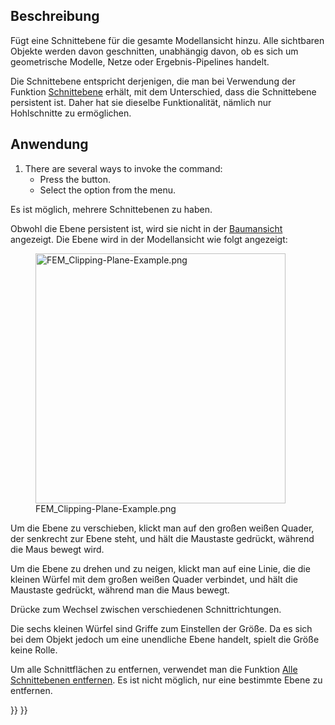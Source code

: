 <languages/>

{{Docnav/de
|[[FEM_PostSpreadsheet/de|NachbereitungTabelle]]
|[[FEM_ClippingPlaneRemoveAll/de|AlleSchnittebenenEntfernen]]
|[[FEM_Workbench/de|FEM]]
|IconL=FEM_PostSpreadsheet.svg
|IconR=FEM_ClippingPlaneRemoveAll.svg
|IconC=Workbench_FEM.svg
}}

{{GuiCommand/de
|Name=FEM ClippingPlaneAdd
|Name/de=FEM SchnittebeneHinzufügen
|MenuLocation=Dienstprogramme → Schnittebene auf Oberfläche
|Workbenches=[[FEM_Workbench/de|FEM]]
|SeeAlso=[[FEM_tutorial/de|FEM-Anleitung]]
}}

<span id="Description"></span>
==Beschreibung==

Fügt eine Schnittebene für die gesamte Modellansicht hinzu. Alle sichtbaren Objekte werden davon geschnitten, unabhängig davon, ob es sich um geometrische Modelle, Netze oder Ergebnis-Pipelines handelt.

Die Schnittebene entspricht derjenigen, die man bei Verwendung der Funktion [[Std_ToggleClipPlane|Schnittebene]] erhält, mit dem Unterschied, dass die Schnittebene persistent ist. Daher hat sie dieselbe Funktionalität, nämlich nur Hohlschnitte zu ermöglichen.

<span id="Usage"></span>
==Anwendung==

<div lang="en" dir="ltr" class="mw-content-ltr">
# There are several ways to invoke the command:
#* Press the {{Button|[[Image:FEM_ClippingPlaneAdd.svg|16px]] [[FEM_ClippingPlaneAdd|Clipping Plane on Face]]}} button.
#* Select the {{MenuCommand|Utilities → [[Image:FEM_ClippingPlaneAdd.svg|16px]] Clipping Plane on Face}} option from the menu.
</div>

Es ist möglich, mehrere Schnittebenen zu haben.

Obwohl die Ebene persistent ist, wird sie nicht in der [[Tree_View/de|Baumansicht]] angezeigt. Die Ebene wird in der Modellansicht wie folgt angezeigt:

[[File:FEM_Clipping-Plane-Example.png|400px]]

Um die Ebene zu verschieben, klickt man auf den großen weißen Quader, der senkrecht zur Ebene steht, und hält die Maustaste gedrückt, während die Maus bewegt wird.

Um die Ebene zu drehen und zu neigen, klickt man auf eine Linie, die die kleinen Würfel mit dem großen weißen Quader verbindet, und hält die Maustaste gedrückt, während man die Maus bewegt. 

Drücke {{KEY|Strg}} zum Wechsel zwischen verschiedenen Schnittrichtungen.

Die sechs kleinen Würfel sind Griffe zum Einstellen der Größe. Da es sich bei dem Objekt jedoch um eine unendliche Ebene handelt, spielt die Größe keine Rolle.

Um alle Schnittflächen zu entfernen, verwendet man die Funktion [[FEM_ClippingPlaneRemoveAll/de| Alle Schnittebenen entfernen]]. Es ist nicht möglich, nur eine bestimmte Ebene zu entfernen.


{{Docnav/de
|[[FEM_PostSpreadsheet/de|NachbereitungTabelle]]
|[[FEM_ClippingPlaneRemoveAll/de|AlleSchnittebenenEntfernen]]
|[[FEM_Workbench/de|FEM]]
|IconL=FEM_PostSpreadsheet.svg
|IconR=FEM_ClippingPlaneRemoveAll.svg
|IconC=Workbench_FEM.svg
}}

{{FEM_Tools_navi{{#translation:}}}}
{{Userdocnavi{{#translation:}}}}